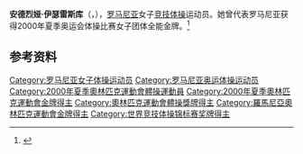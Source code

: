 {{NoteTA|G1=Sports}}
'''安德烈娅·伊瑟雷斯库'''（{{lang-ro|Andreea Isărescu}}，{{bd|1984年|7月3日||}}），[[罗马尼亚|罗马尼亚]]女子[[竞技体操|竞技体操]]运动员。她曾代表罗马尼亚获得2000年夏季奥运会体操比赛女子团体全能金牌。<ref>{{Cite web|title=Andreea ISARESCU|url=https://www.olympic.org/andreea-isarescu|accessdate=2021-04-03|work=International Olympic Committee|archive-date=2019-07-01|archive-url=https://web.archive.org/web/20190701182808/https://www.olympic.org/andreea-isarescu|dead-url=no}}</ref>

== 参考资料 ==
{{reflist}}

{{奥林匹克运动会体操比赛竞技体操女子团体全能冠军|2000}}
{{世界竞技体操锦标赛女子团体全能冠军|1999}}

{{Authority control}}
{{DEFAULTSORT:Isărescu, Andreea}}
[[Category:罗马尼亚女子体操运动员|Category:罗马尼亚女子体操运动员]]
[[Category:罗马尼亚奥运体操运动员|Category:罗马尼亚奥运体操运动员]]
[[Category:2000年夏季奧林匹克運動會體操運動員|Category:2000年夏季奧林匹克運動會體操運動員]]
[[Category:2000年夏季奧林匹克運動會金牌得主|Category:2000年夏季奧林匹克運動會金牌得主]]
[[Category:奧林匹克運動會體操獎牌得主|Category:奧林匹克運動會體操獎牌得主]]
[[Category:羅馬尼亞奧林匹克運動會金牌得主|Category:羅馬尼亞奧林匹克運動會金牌得主]]
[[Category:世界竞技体操锦标赛奖牌得主|Category:世界竞技体操锦标赛奖牌得主]]